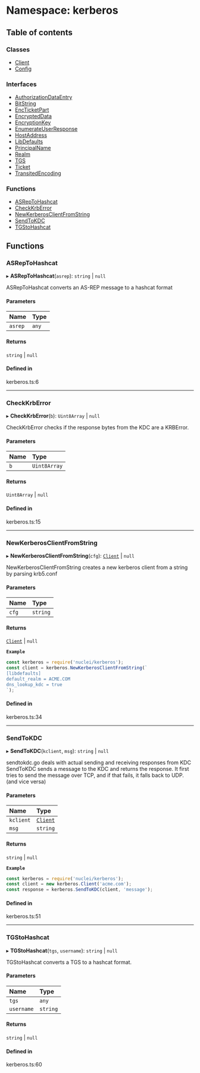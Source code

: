 # Namespace: kerberos

## Table of contents

### Classes

- [Client](/templates/protocols/javascript/modules/kerberos.Client.md)
- [Config](/templates/protocols/javascript/modules/kerberos.Config.md)

### Interfaces

- [AuthorizationDataEntry](/templates/protocols/javascript/modules/kerberos.AuthorizationDataEntry.md)
- [BitString](/templates/protocols/javascript/modules/kerberos.BitString.md)
- [EncTicketPart](/templates/protocols/javascript/modules/kerberos.EncTicketPart.md)
- [EncryptedData](/templates/protocols/javascript/modules/kerberos.EncryptedData.md)
- [EncryptionKey](/templates/protocols/javascript/modules/kerberos.EncryptionKey.md)
- [EnumerateUserResponse](/templates/protocols/javascript/modules/kerberos.EnumerateUserResponse.md)
- [HostAddress](/templates/protocols/javascript/modules/kerberos.HostAddress.md)
- [LibDefaults](/templates/protocols/javascript/modules/kerberos.LibDefaults.md)
- [PrincipalName](/templates/protocols/javascript/modules/kerberos.PrincipalName.md)
- [Realm](/templates/protocols/javascript/modules/kerberos.Realm.md)
- [TGS](/templates/protocols/javascript/modules/kerberos.TGS.md)
- [Ticket](/templates/protocols/javascript/modules/kerberos.Ticket.md)
- [TransitedEncoding](/templates/protocols/javascript/modules/kerberos.TransitedEncoding.md)

### Functions

- [ASRepToHashcat](/templates/protocols/javascript/modules/kerberos.md#asreptohashcat)
- [CheckKrbError](/templates/protocols/javascript/modules/kerberos.md#checkkrberror)
- [NewKerberosClientFromString](/templates/protocols/javascript/modules/kerberos.md#newkerberosclientfromstring)
- [SendToKDC](/templates/protocols/javascript/modules/kerberos.md#sendtokdc)
- [TGStoHashcat](/templates/protocols/javascript/modules/kerberos.md#tgstohashcat)

## Functions

### ASRepToHashcat

▸ **ASRepToHashcat**(`asrep`): `string` \| ``null``

ASRepToHashcat converts an AS-REP message to a hashcat format

#### Parameters

| Name | Type |
| :------ | :------ |
| `asrep` | `any` |

#### Returns

`string` \| ``null``

#### Defined in

kerberos.ts:6

___

### CheckKrbError

▸ **CheckKrbError**(`b`): `Uint8Array` \| ``null``

CheckKrbError checks if the response bytes from the KDC are a KRBError.

#### Parameters

| Name | Type |
| :------ | :------ |
| `b` | `Uint8Array` |

#### Returns

`Uint8Array` \| ``null``

#### Defined in

kerberos.ts:15

___

### NewKerberosClientFromString

▸ **NewKerberosClientFromString**(`cfg`): [`Client`](/templates/protocols/javascript/modules/kerberos.Client.md) \| ``null``

NewKerberosClientFromString creates a new kerberos client from a string
by parsing krb5.conf

#### Parameters

| Name | Type |
| :------ | :------ |
| `cfg` | `string` |

#### Returns

[`Client`](/templates/protocols/javascript/modules/kerberos.Client.md) \| ``null``

**`Example`**

```javascript
const kerberos = require('nuclei/kerberos');
const client = kerberos.NewKerberosClientFromString(`
[libdefaults]
default_realm = ACME.COM
dns_lookup_kdc = true
`);
```

#### Defined in

kerberos.ts:34

___

### SendToKDC

▸ **SendToKDC**(`kclient`, `msg`): `string` \| ``null``

sendtokdc.go deals with actual sending and receiving responses from KDC
SendToKDC sends a message to the KDC and returns the response.
It first tries to send the message over TCP, and if that fails, it falls back to UDP.(and vice versa)

#### Parameters

| Name | Type |
| :------ | :------ |
| `kclient` | [`Client`](/templates/protocols/javascript/modules/kerberos.Client.md) |
| `msg` | `string` |

#### Returns

`string` \| ``null``

**`Example`**

```javascript
const kerberos = require('nuclei/kerberos');
const client = new kerberos.Client('acme.com');
const response = kerberos.SendToKDC(client, 'message');
```

#### Defined in

kerberos.ts:51

___

### TGStoHashcat

▸ **TGStoHashcat**(`tgs`, `username`): `string` \| ``null``

TGStoHashcat converts a TGS to a hashcat format.

#### Parameters

| Name | Type |
| :------ | :------ |
| `tgs` | `any` |
| `username` | `string` |

#### Returns

`string` \| ``null``

#### Defined in

kerberos.ts:60
